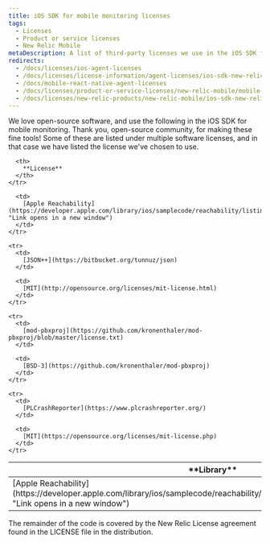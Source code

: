 ```yaml
---
title: iOS SDK for mobile monitoring licenses
tags:
  - Licenses
  - Product or service licenses
  - New Relic Mobile
metaDescription: A list of third-party licenses we use in the iOS SDK for mobile monitoring.
redirects:
  - /docs/licenses/ios-agent-licenses
  - /docs/licenses/license-information/agent-licenses/ios-sdk-new-relic-mobile-licenses
  - /docs/mobile-react-native-agent-licenses
  - /docs/licenses/product-or-service-licenses/new-relic-mobile/mobile-react-native-agent-licenses
  - /docs/licenses/new-relic-products/new-relic-mobile/ios-sdk-new-relic-mobile-licenses
---
```


We love open-source software, and use the following in the iOS SDK for mobile monitoring. Thank you, open-source community, for making these fine tools! Some of these are listed under multiple software licenses, and in that case we have listed the license we've chosen to use.

<table>
  <thead>
    <tr>
      <th width={250}>
        **Library**
      </th>

      <th>
        **License**
      </th>
    </tr>
  </thead>

  <tbody>
    <tr>
      <td>
        [Apple Reachability](https://developer.apple.com/library/ios/samplecode/reachability/listings/Reachability_Reachability_h.html "Link opens in a new window")
      </td>

      <td>
        [Apple Reachability](https://developer.apple.com/library/ios/samplecode/reachability/listings/Reachability_Reachability_h.html "Link opens in a new window")
      </td>
    </tr>

    <tr>
      <td>
        [JSON++](https://bitbucket.org/tunnuz/json)
      </td>

      <td>
        [MIT](http://opensource.org/licenses/mit-license.html)
      </td>
    </tr>

    <tr>
      <td>
        [mod-pbxproj](https://github.com/kronenthaler/mod-pbxproj/blob/master/license.txt)
      </td>

      <td>
        [BSD-3](https://github.com/kronenthaler/mod-pbxproj)
      </td>
    </tr>

    <tr>
      <td>
        [PLCrashReporter](https://www.plcrashreporter.org/)
      </td>

      <td>
        [MIT](https://opensource.org/licenses/mit-license.php)
      </td>
    </tr>
  </tbody>
</table>

The remainder of the code is covered by the New Relic License agreement found in the LICENSE file in the distribution.
